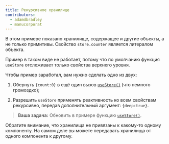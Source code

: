 ```yaml
---
title: Рекурсивное хранилище
contributors:
  - adamdbradley
  - manucorporat
---
```


В этом примере показано хранилище, содержащее и другие объекты, а не только примитивы. Свойство `store.counter` является литералом объекта.

Пример в таком виде не работает, потому что по умолчанию функция `useStore` отслеживает только свойства верхнего уровня.

Чтобы пример заработал, вам нужно сделать одно из двух:

1. Обернуть `{count:0}` в ещё один вызов [`useStore()`](/docs/(qwik)/components/state/index.mdx#usestore) (что немного громоздко);

1. Разрешить `useStore` применять реактивность ко всем свойствам рекурсивно, передав дополнительный аргумент: `{deep:true}`.

> **Ваша задача:** Обновить в примере функцию [`useStore()`](/docs/(qwik)/components/state/index.mdx#usestore).

Обратите внимание, что хранилища не привязаны к какому-то одному компоненту. На самом деле вы можете передавать хранилища от одного компонента к другому.
